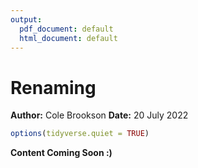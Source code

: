 ```yaml
---
output:
  pdf_document: default
  html_document: default
---
```

# Renaming
**Author:** Cole Brookson
**Date:** 20 July 2022

```r
options(tidyverse.quiet = TRUE)
```

**Content Coming Soon :)**